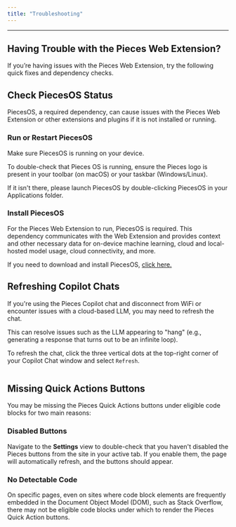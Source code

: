 ```yaml
---
title: "Troubleshooting"
---
```


***

## Having Trouble with the Pieces Web Extension?

If you’re having issues with the Pieces Web Extension, try the following quick fixes and dependency checks.

<on-device-storage />

## Check PiecesOS Status

PiecesOS, a required dependency, can cause issues with the Pieces Web Extension or other extensions and plugins if it is not installed or running.

### Run or Restart PiecesOS

Make sure PiecesOS is running on your device.

To double-check that Pieces OS is running, ensure the Pieces logo is present in your toolbar (on macOS) or your taskbar (Windows/Linux).

If it isn't there, please launch PiecesOS by double-clicking PiecesOS in your Applications folder.

### Install PiecesOS

For the Pieces Web Extension to run, PiecesOS is required. This dependency communicates with the Web Extension and provides context and other necessary data for on-device machine learning, cloud and local-hosted model usage, cloud connectivity, and more.

If you need to download and install PiecesOS, [click here.](https://docs.pieces.app/products/core-dependencies/pieces-os/manual-installation)

## Refreshing Copilot Chats

If you're using the Pieces Copilot chat and disconnect from WiFi or encounter issues with a cloud-based LLM, you may need to refresh the chat.

This can resolve issues such as the LLM appearing to "hang" (e.g., generating a response that turns out to be an infinite loop).

To refresh the chat, click the three vertical dots at the top-right corner of your Copilot Chat window and select `Refresh`.

<Image src="https://storage.googleapis.com/hashnode_product_documentation_assets/web_extension/troubleshooting/hovering_refresh.png" alt="" align="center" fullwidth="true" />

## Missing Quick Actions Buttons

You may be missing the Pieces Quick Actions buttons under eligible code blocks for two main reasons:

### Disabled Buttons

Navigate to the **Settings** view to double-check that you haven't disabled the Pieces buttons from the site in your active tab. If you enable them, the page will automatically refresh, and the buttons should appear.

### No Detectable Code

On specific pages, even on sites where code block elements are frequently embedded in the Document Object Model (DOM), such as Stack Overflow, there may not be eligible code blocks under which to render the Pieces Quick Action buttons.
